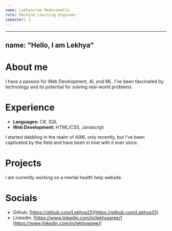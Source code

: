 ```yaml
---
name: Lekhyasree Medarametla
role: Machine Learning Engineer
semester: 1
---
```


---
name: "Hello, I am Lekhya"
---

# About me

I have a passion for Web Development, AI, and ML. I've been fascinated by technology and its potential for solving real-world problems.

# Experience

- **Languages:** C#, SQL
- **Web Development:** HTML/CSS, Javascript

I started dabbling in the realm of AIML only recently, but I've been captivated by the field and have been in love with it ever since.

# Projects

I am currently working on a mental health help website.

# Socials

- Github: [https://github.com/Lekhya25](https://github.com/Lekhya25)
- LinkedIn: [https://www.linkedin.com/in/lekhyasree/](https://www.linkedin.com/in/lekhyasree/)

